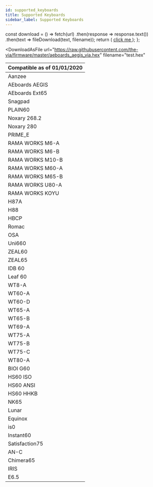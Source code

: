 ```yaml
---
id: supported_keyboards
title: Supported Keyboards
sidebar_label: Supported Keyboards
---
```


  const download = () =>
    fetch(url)
      .then(response => response.text())
      .then(text => fileDownload(text, filename));
  return (
    <a href="#" onClick={download}>
      click me
    </a>
  );
};

<DownloadAsFile
  url="https://raw.githubusercontent.com/the-via/firmware/master/aeboards_aegis_via.hex"
  filename="test.hex"
></DownloadAsFile>

| Compatible as of 01/01/2020 |
| --------------------------- |
| Aanzee                      |
| AEboards AEGIS              |
| AEboards Ext65              |
| Snagpad                     |
| PLAIN60                     |
| Noxary 268.2                |
| Noxary 280                  |
| PRIME_E                     |
| RAMA WORKS M6-A             |
| RAMA WORKS M6-B             |
| RAMA WORKS M10-B            |
| RAMA WORKS M60-A            |
| RAMA WORKS M65-B            |
| RAMA WORKS U80-A            |
| RAMA WORKS KOYU             |
| H87A                        |
| H88                         |
| HBCP                        |
| Romac                       |
| OSA                         |
| Uni660                      |
| ZEAL60                      |
| ZEAL65                      |
| IDB 60                      |
| Leaf 60                     |
| WT8-A                       |
| WT60-A                      |
| WT60-D                      |
| WT65-A                      |
| WT65-B                      |
| WT69-A                      |
| WT75-A                      |
| WT75-B                      |
| WT75-C                      |
| WT80-A                      |
| BIOI G60                    |
| HS60 ISO                    |
| HS60 ANSI                   |
| HS60 HHKB                   |
| NK65                        |
| Lunar                       |
| Equinox                     |
| is0                         |
| Instant60                   |
| Satisfaction75              |
| AN-C                        |
| Chimera65                   |
| IRIS                        |
| E6.5                        |
